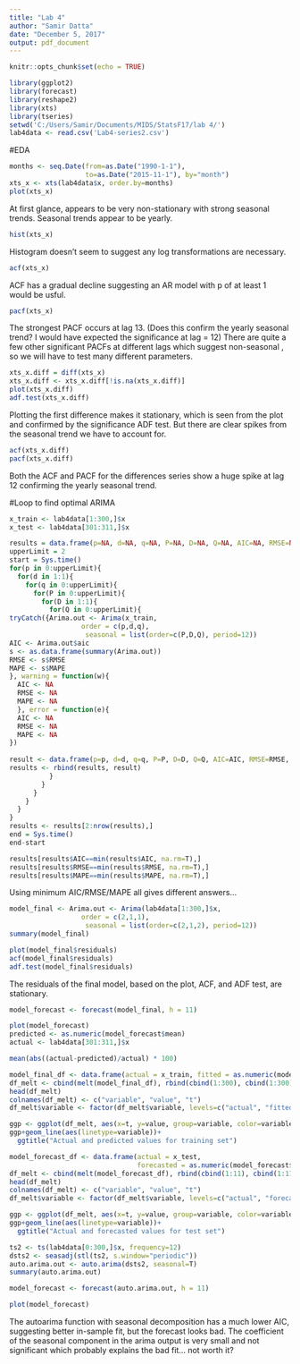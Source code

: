 ---
title: "Lab 4"
author: "Samir Datta"
date: "December 5, 2017"
output: pdf_document
---

```{r setup, include=FALSE}
knitr::opts_chunk$set(echo = TRUE)
```


```{r}
library(ggplot2)
library(forecast)
library(reshape2)
library(xts)
library(tseries)
setwd('C:/Users/Samir/Documents/MIDS/StatsF17/lab 4/')
lab4data <- read.csv('Lab4-series2.csv')
```


#EDA
```{r}
months <- seq.Date(from=as.Date("1990-1-1"), 
                   to=as.Date("2015-11-1"), by="month")
xts_x <- xts(lab4data$x, order.by=months)
plot(xts_x)
```

At first glance, appears to be very non-stationary with strong seasonal trends. Seasonal trends appear to be yearly.

```{r}
hist(xts_x)
```

Histogram doesn't seem to suggest any log transformations are necessary.

```{r}
acf(xts_x)
```

ACF has a gradual decline suggesting an AR model with p of at least 1 would be usful.

```{r}
pacf(xts_x)
```

The strongest PACF occurs at lag 13. (Does this confirm the yearly seasonal trend? I would have expected the significance at lag = 12) There are quite a few other significant PACFs at different lags which suggest non-seasonal , so we will have to test many different parameters.

```{r}
xts_x.diff = diff(xts_x)
xts_x.diff <- xts_x.diff[!is.na(xts_x.diff)]
plot(xts_x.diff)
adf.test(xts_x.diff)
```

Plotting the first difference makes it stationary, which is seen from the plot and confirmed by the significance ADF test. But there are clear spikes from the seasonal trend we have to account for.

```{r}
acf(xts_x.diff)
pacf(xts_x.diff)
```

Both the ACF and PACF for the differences series show a huge spike at lag 12 confirming the yearly seasonal trend.







#Loop to find optimal ARIMA

```{r, results="hide"}
x_train <- lab4data[1:300,]$x
x_test <- lab4data[301:311,]$x

results = data.frame(p=NA, d=NA, q=NA, P=NA, D=NA, Q=NA, AIC=NA, RMSE=NA, MAPE=NA)
upperLimit = 2
start = Sys.time()
for(p in 0:upperLimit){
  for(d in 1:1){
    for(q in 0:upperLimit){
      for(P in 0:upperLimit){
        for(D in 1:1){
          for(Q in 0:upperLimit){
tryCatch({Arima.out <- Arima(x_train, 
                  order = c(p,d,q),
                   seasonal = list(order=c(P,D,Q), period=12))
AIC <- Arima.out$aic
s <- as.data.frame(summary(Arima.out))
RMSE <- s$RMSE
MAPE <- s$MAPE
}, warning = function(w){
  AIC <- NA
  RMSE <- NA
  MAPE <- NA
  }, error = function(e){
  AIC <- NA
  RMSE <- NA
  MAPE <- NA
})
            
result <- data.frame(p=p, d=d, q=q, P=P, D=D, Q=Q, AIC=AIC, RMSE=RMSE, MAPE=MAPE)
results <- rbind(results, result)
          }
        }
      }
    }
  }
}
results <- results[2:nrow(results),]
end = Sys.time()
end-start
```

```{r}
results[results$AIC==min(results$AIC, na.rm=T),]
results[results$RMSE==min(results$RMSE, na.rm=T),]
results[results$MAPE==min(results$MAPE, na.rm=T),]
```
Using minimum AIC/RMSE/MAPE all gives different answers...

```{r}
model_final <- Arima.out <- Arima(lab4data[1:300,]$x, 
                  order = c(2,1,1),
                   seasonal = list(order=c(2,1,2), period=12))
summary(model_final)
```

```{r}
plot(model_final$residuals)
acf(model_final$residuals)
adf.test(model_final$residuals)
```

The residuals of the final model, based on the plot, ACF, and ADF test, are stationary.

```{r}
model_forecast <- forecast(model_final, h = 11)

plot(model_forecast)
predicted <- as.numeric(model_forecast$mean)
actual <- lab4data[301:311,]$x

mean(abs((actual-predicted)/actual) * 100)
```


```{r}
model_final_df <- data.frame(actual = x_train, fitted = as.numeric(model_final$fitted))
df_melt <- cbind(melt(model_final_df), rbind(cbind(1:300), cbind(1:300)))
head(df_melt)
colnames(df_melt) <- c("variable", "value", "t")
df_melt$variable <- factor(df_melt$variable, levels=c("actual", "fitted"))

ggp <- ggplot(df_melt, aes(x=t, y=value, group=variable, color=variable))
ggp+geom_line(aes(linetype=variable))+
  ggtitle("Actual and predicted values for training set")
```

```{r}
model_forecast_df <- data.frame(actual = x_test, 
                                forecasted = as.numeric(model_forecast$mean))
df_melt <- cbind(melt(model_forecast_df), rbind(cbind(1:11), cbind(1:11)))
head(df_melt)
colnames(df_melt) <- c("variable", "value", "t")
df_melt$variable <- factor(df_melt$variable, levels=c("actual", "forecasted"))

ggp <- ggplot(df_melt, aes(x=t, y=value, group=variable, color=variable))
ggp+geom_line(aes(linetype=variable))+
  ggtitle("Actual and forecasted values for test set")
```


```{r}
ts2 <- ts(lab4data[0:300,]$x, frequency=12)
dsts2 <- seasadj(stl(ts2, s.window="periodic"))
auto.arima.out <- auto.arima(dsts2, seasonal=T)
summary(auto.arima.out)

model_forecast <- forecast(auto.arima.out, h = 11)

plot(model_forecast)
```
The autoarima function with seasonal decomposition has a much lower AIC, suggesting better in-sample fit, but the forecast looks bad. The coefficient of the seasonal component in the arima output is very small and not significant which probably explains the bad fit... not worth it?